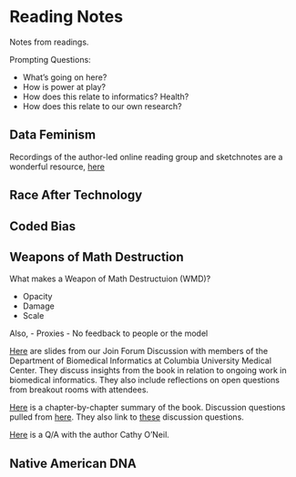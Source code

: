 # Reading Notes {#readingnotes}

Notes from readings.

Prompting Questions:

- What's going on here?
- How is power at play?
- How does this relate to informatics? Health?
- How does this relate to our own research?


## Data Feminism {#datafem}

Recordings of the author-led online reading group and sketchnotes are a wonderful resource, [here](http://datafeminism.io/blog/book/data-feminism-reading-group/)




## Race After Technology {#raceaftertech}


## Coded Bias {#codedbias}


## Weapons of Math Destruction {#womd}

What makes a Weapon of Math Destructuion (WMD)?

- Opacity
- Damage
- Scale

Also, 
- Proxies
- No feedback to people or the model

[Here](https://docs.google.com/presentation/d/11DtrEzEce5jxgIQSnULlhtbVuCyxIVEiSqZcoc37pqs/edit?usp=sharing) are slides from our Join Forum Discussion with members of the Department of Biomedical Informatics at Columbia University Medical Center. They discuss insights from the book in relation to ongoing work in biomedical informatics. They also include reflections on open questions from breakout rooms with attendees.

[Here](https://norcalbiostat.github.io/ADS/read/WMD_Discussion_Questions.html) is a chapter-by-chapter summary of the book. Discussion questions pulled from [here](https://bryanalexander.org/readings/reading-_weapons-of-math-destruction_-the-plan/). They also link to [these](https://arbitrarilyclose.com/2017/11/11/mtbos-book-club-weapons-of-math-destruction-by-cathy-oneil/) discussion questions. 

[Here](https://medium.com/data-feminism/5-questions-on-data-justice-with-cathy-oneil-87f42355ce55) is a Q/A with the author Cathy O'Neil. 


## Native American DNA {#nativeamericandna}



